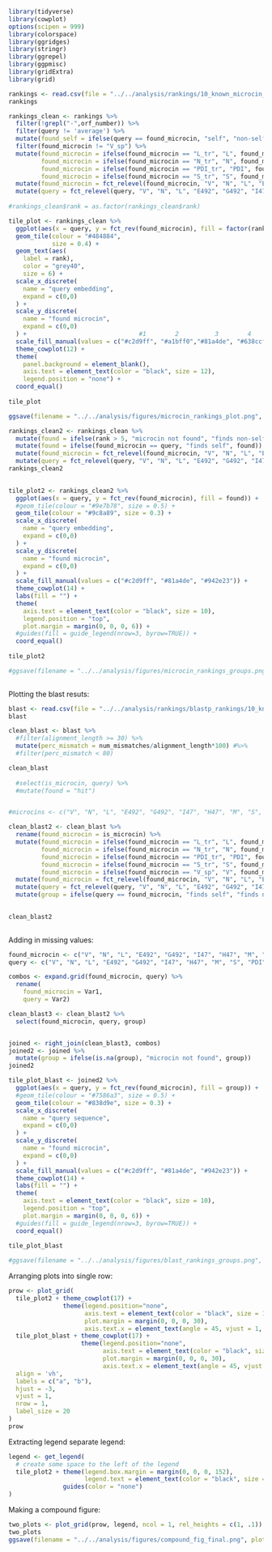 

```r
library(tidyverse)
library(cowplot)
options(scipen = 999)
library(colorspace)
library(ggridges)
library(stringr)
library(ggrepel)
library(ggpmisc)
library(gridExtra)
library(grid)
```



```r
rankings <- read.csv(file = "../../analysis/rankings/10_known_microcin_rankings/10_known_microcin_rankings.csv", header=TRUE, sep=",")
rankings

```



```r
rankings_clean <- rankings %>%
  filter(!grepl("-",orf_number)) %>%
  filter(query != 'average') %>%
  mutate(found_self = ifelse(query == found_microcin, "self", "non-self_find")) %>%
  filter(found_microcin != "V_sp") %>%
  mutate(found_microcin = ifelse(found_microcin == "L_tr", "L", found_microcin),
         found_microcin = ifelse(found_microcin == "N_tr", "N", found_microcin),
         found_microcin = ifelse(found_microcin == "PDI_tr", "PDI", found_microcin),
         found_microcin = ifelse(found_microcin == "S_tr", "S", found_microcin)) %>%
  mutate(found_microcin = fct_relevel(found_microcin, "V", "N", "L", "E492", "G492", "I47", "H47", "M", "S", "PDI")) %>%
  mutate(query = fct_relevel(query, "V", "N", "L", "E492", "G492", "I47", "H47", "M", "S", "PDI"))
  
#rankings_clean$rank = as.factor(rankings_clean$rank)

tile_plot <- rankings_clean %>%
  ggplot(aes(x = query, y = fct_rev(found_microcin), fill = factor(rank))) +
  geom_tile(colour = "#484884",
            size = 0.4) +
  geom_text(aes(
    label = rank),
    color = "grey40", 
    size = 6) +
  scale_x_discrete(
    name = "query embedding",
    expand = c(0,0)
  ) +
  scale_y_discrete(
    name = "found microcin",
    expand = c(0,0)
  ) +                               #1        2          3        4           6         8           50       118
  scale_fill_manual(values = c("#c2d9ff", "#a1bff0","#81a4de", "#638ccf", "#5c8ad6", "#4b7ed1", "#0d3b85", "#032254")) +     #old oclor: c2d9ff
  theme_cowplot(12) +
  theme(
    panel.background = element_blank(),
    axis.text = element_text(color = "black", size = 12),
    legend.position = "none") +
  coord_equal()
  
tile_plot

ggsave(filename = "../../analysis/figures/microcin_rankings_plot.png", plot = tile_plot, width = 7, height = 8)
```
 
```r

rankings_clean2 <- rankings_clean %>%
  mutate(found = ifelse(rank > 5, "microcin not found", "finds non-self microcin")) %>%
  mutate(found = ifelse(found_microcin == query, "finds self", found)) %>%
  mutate(found_microcin = fct_relevel(found_microcin, "V", "N", "L", "E492", "G492", "I47", "H47", "M", "S", "PDI")) %>%
  mutate(query = fct_relevel(query, "V", "N", "L", "E492", "G492", "I47", "H47", "M", "S", "PDI"))
rankings_clean2
 
```


```r
tile_plot2 <- rankings_clean2 %>%
  ggplot(aes(x = query, y = fct_rev(found_microcin), fill = found)) +
  #geom_tile(colour = "#9e7b78", size = 0.5) +
  geom_tile(colour = "#9c8a89", size = 0.3) +
  scale_x_discrete(
    name = "query embedding",
    expand = c(0,0)
  ) +
  scale_y_discrete(
    name = "found microcin",
    expand = c(0,0)
  ) +                                   
  scale_fill_manual(values = c("#c2d9ff", "#81a4de", "#942e23")) +     #old color: c2d9ff
  theme_cowplot(14) +
  labs(fill = "") +
  theme(
    axis.text = element_text(color = "black", size = 10),
    legend.position = "top",
    plot.margin = margin(0, 0, 0, 6)) +
  #guides(fill = guide_legend(nrow=3, byrow=TRUE)) +
  coord_equal()
  
tile_plot2

#ggsave(filename = "../../analysis/figures/microcin_rankings_groups.png", plot = tile_plot2, width = 6, height = 7)
 
```
Plotting the blast resuts:
```r
blast <- read.csv(file = "../../analysis/rankings/blastp_rankings/10_known_microcin_blast_finds.csv", header=TRUE, sep=",")
blast

```


```r
clean_blast <- blast %>%
  #filter(alignment_length >= 30) %>%
  mutate(perc_mismatch = num_mismatches/alignment_length*100) #%>%
  #filter(perc_mismatch < 80) 

clean_blast
  
  #select(is_microcin, query) %>%
  #mutate(found = "hit") 


#microcins <- c("V", "N", "L", "E492", "G492", "I47", "H47", "M", "S", "PDI")
```
```r
clean_blast2 <- clean_blast %>%
  rename(found_microcin = is_microcin) %>%
  mutate(found_microcin = ifelse(found_microcin == "L_tr", "L", found_microcin),
         found_microcin = ifelse(found_microcin == "N_tr", "N", found_microcin),
         found_microcin = ifelse(found_microcin == "PDI_tr", "PDI", found_microcin),
         found_microcin = ifelse(found_microcin == "S_tr", "S", found_microcin),
         found_microcin = ifelse(found_microcin == "V_sp", "V", found_microcin)) %>%
  mutate(found_microcin = fct_relevel(found_microcin, "V", "N", "L", "E492", "G492", "I47", "H47", "M", "S", "PDI")) %>%
  mutate(query = fct_relevel(query, "V", "N", "L", "E492", "G492", "I47", "H47", "M", "S", "PDI")) %>%
  mutate(group = ifelse(query == found_microcin, "finds self", "finds non-self microcin"))
  

clean_blast2
  
```
Adding in missing values:
```r
found_microcin <- c("V", "N", "L", "E492", "G492", "I47", "H47", "M", "S", "PDI")
query <- c("V", "N", "L", "E492", "G492", "I47", "H47", "M", "S", "PDI")

combos <- expand.grid(found_microcin, query) %>%
  rename(
    found_microcin = Var1,
    query = Var2) 

clean_blast3 <- clean_blast2 %>%
  select(found_microcin, query, group)


joined <- right_join(clean_blast3, combos) 
joined2 <- joined %>%
  mutate(group = ifelse(is.na(group), "microcin not found", group))
joined2


```



```r

tile_plot_blast <- joined2 %>%
  ggplot(aes(x = query, y = fct_rev(found_microcin), fill = group)) +
  #geom_tile(colour = "#7586a3", size = 0.5) +
  geom_tile(colour = "#838d9e", size = 0.3) +
  scale_x_discrete(
    name = "query sequence",
    expand = c(0,0)
  ) +
  scale_y_discrete(
    name = "found microcin",
    expand = c(0,0)
  ) +                                   
  scale_fill_manual(values = c("#c2d9ff", "#81a4de", "#942e23")) +     #old color:  "#942e23"
  theme_cowplot(14) +
  labs(fill = "") +
  theme(
    axis.text = element_text(color = "black", size = 10),
    legend.position = "top",
    plot.margin = margin(0, 0, 0, 6)) +
  #guides(fill = guide_legend(nrow=3, byrow=TRUE)) +
  coord_equal()
  
tile_plot_blast

#ggsave(filename = "../../analysis/figures/blast_rankings_groups.png", plot = tile_plot_blast, width = 6, height = 7)

```
Arranging plots into single row:
```r
prow <- plot_grid(
  tile_plot2 + theme_cowplot(17) +
               theme(legend.position="none", 
                     axis.text = element_text(color = "black", size = 16),
                     plot.margin = margin(0, 0, 0, 30),
                     axis.text.x = element_text(angle = 45, vjust = 1, hjust=1)),
  tile_plot_blast + theme_cowplot(17) +
                    theme(legend.position="none", 
                          axis.text = element_text(color = "black", size = 16),
                          plot.margin = margin(0, 0, 0, 30),
                          axis.text.x = element_text(angle = 45, vjust = 1, hjust = 1)),
  align = 'vh',
  labels = c("a", "b"),
  hjust = -3,
  vjust = 1,
  nrow = 1,
  label_size = 20
)
prow
```


Extracting legend separate legend:
```r
legend <- get_legend(
  # create some space to the left of the legend
  tile_plot2 + theme(legend.box.margin = margin(0, 0, 0, 152),
                     legend.text = element_text(color = "black", size = 17)) +
               guides(color = "none")
)
```

Making a compound figure:
```r
two_plots <- plot_grid(prow, legend, ncol = 1, rel_heights = c(1, .1))
two_plots
ggsave(filename = "../../analysis/figures/compound_fig_final.png", plot = two_plots, width = 9.5, height = 5.4)


```







